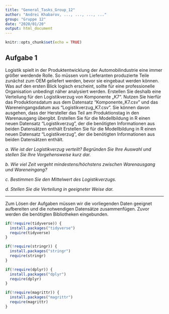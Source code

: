 ```yaml
---
title: "General_Tasks_Group_12"
author: "Andrei Khabarov, ..., ..., ..., ..."
group: "Gruppe 12"
date: "2020/01/20" 
output: html_document
---
```


```r
knitr::opts_chunk$set(echo = TRUE)
```

## Aufgabe 1

Logistik spielt in der Produktentwicklung der Automobilindustrie eine immer größer werdende Rolle. So müssen vom Lieferanten produzierte Teile zunächst zum OEM geliefert werden, bevor sie eingebaut werden können. Was auf den ersten Blick logisch erscheint, sollte für eine professionelle Organisation unbedingt näher analysiert werden. Erstellen Sie deshalb eine Verteilung für den Logistikverzug von Komponente „K7“. Nutzen Sie hierfür das Produktionsdatum aus dem Datensatz “Komponente_K7.csv” und das Wareneingangsdatum aus “Logistikverzug_K7.csv”. Sie können davon ausgehen, dass der Hersteller das Teil am Produktionstag in den Warenausgang übergibt. Erstellen Sie für die Modellbildung in R einen neuen Datensatz “Logistikverzug”, der die benötigten Informationen aus beiden Datensätzen enthält Erstellen Sie für die Modellbildung in R einen neuen Datensatz “Logistikverzug”, der die benötigten Informationen aus beiden Datensätzen enthält.

*a. Wie ist der Logistikverzug verteilt? Begründen Sie Ihre Auswahl und stellen Sie Ihre Vorgehensweise kurz dar.*

*b. Wie viel Zeit vergeht mindestens/höchstens zwischen Warenausgang und Wareneingang?*

*c. Bestimmen Sie den Mittelwert des Logistikverzugs.*

*d. Stellen Sie die Verteilung in geeigneter Weise dar.*

***

Zum Lösen der Aufgaben müssen wir die vorliegenden Daten geeignet aufbereiten und die notwendigen Datensätze zusammenfügen. Zuvor werden die benötigten Bibliotheken eingebunden.
```r
if(!require(tidyverse)) {
  install.packages("tidyverse")
  require(tidyverse)
}

if(!require(stringr)) {
  install.packages("stringr")
  require(stringr)
}

if(!require(dplyr)) {
  install.packages("dplyr")
  require(dplyr)
}

if(!require(magrittr)) {
  install.packages("magrittr")
  require(magrittr)
}

```


